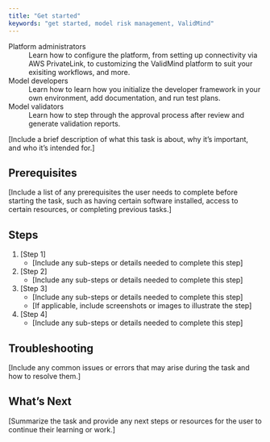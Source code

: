 ```yaml
---
title: "Get started"
keywords: "get started, model risk management, ValidMind"
---
```


Platform administrators
: Learn how to configure the platform, from setting up connectivity via AWS PrivateLink, to customizing the ValidMind platform to suit your exisiting workflows, and more. 

Model developers
: Learn how to learn how you initialize the developer framework in your own environment, add documentation, and run test plans. 

Model validators
: Learn how to step through the approval process after review and generate validation reports.


[Include a brief description of what this task is about, why it's important, and who it's intended for.]

## Prerequisites

[Include a list of any prerequisites the user needs to complete before starting the task, such as having certain software installed, access to certain resources, or completing previous tasks.]

## Steps

1. [Step 1]
   - [Include any sub-steps or details needed to complete this step]
2. [Step 2]
   - [Include any sub-steps or details needed to complete this step]
3. [Step 3]
   - [Include any sub-steps or details needed to complete this step]
   - [If applicable, include screenshots or images to illustrate the step]
4. [Step 4]
   - [Include any sub-steps or details needed to complete this step]

## Troubleshooting

[Include any common issues or errors that may arise during the task and how to resolve them.]

## What's Next

[Summarize the task and provide any next steps or resources for the user to continue their learning or work.]

